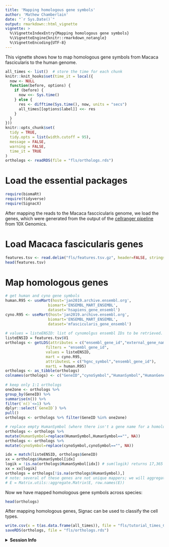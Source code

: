 ```yaml
---
title: 'Mapping homologous gene symbols'
author: 'Mathew Chamberlain'
date: "`r Sys.Date()`"
output: rmarkdown::html_vignette
vignette: >
  %\VignetteIndexEntry{Mapping homologous gene symbols}
  %\VignetteEngine{knitr::rmarkdown_notangle}
  %\VignetteEncoding{UTF-8}
---
```


This vignette shows how to map homologous gene symbols from Macaca fascicularis to the human genome.

```r
all_times <- list()  # store the time for each chunk
knitr::knit_hooks$set(time_it = local({
  now <- NULL
  function(before, options) {
    if (before) {
      now <<- Sys.time()
    } else {
      res <- difftime(Sys.time(), now, units = "secs")
      all_times[[options$label]] <<- res
    }
  }
}))
knitr::opts_chunk$set(
  tidy = TRUE,
  tidy.opts = list(width.cutoff = 95),
  message = FALSE,
  warning = FALSE,
  time_it = TRUE
)
orthologs <- readRDS(file = "fls/orthologs.rds")
```

# Load the essential packages

```r
require(biomaRt)
require(tidyverse)
require(SignacX)
```

After mapping the reads to the Macaca fasccicularis genome, we load the genes, which were generated from the output of the [cellranger pipeline](https://support.10xgenomics.com/single-cell-gene-expression/software/pipelines/latest/what-is-cell-ranger) from 10X Genomics.

# Load Macaca fascicularis genes

```r
features.tsv <- read.delim("fls/features.tsv.gz", header=FALSE, stringsAsFactors=FALSE)
head(features.tsv)
```

# Map homologous genes

```r
# get human and cyno gene symbols
human.R95 <- useMart(host='jan2019.archive.ensembl.org', 
				   biomart='ENSEMBL_MART_ENSEMBL', 
				   dataset='hsapiens_gene_ensembl')
cyno.R95 <- useMart(host='jan2019.archive.ensembl.org', 
				   biomart='ENSEMBL_MART_ENSEMBL', 
				   dataset='mfascicularis_gene_ensembl')
 
# values = listeENSID: list of cynomolgus ensembl IDs to be retrieved. 
listeENSID = features.tsv$V1
orthologs <- getLDS(attributes = c("ensembl_gene_id","external_gene_name"), 
				  filters = "ensembl_gene_id", 
				  values = listeENSID, 
				  mart = cyno.R95, 
				  attributesL = c("hgnc_symbol","ensembl_gene_id"), 
				  martL = human.R95)
orthologs <- as_tibble(orthologs)
colnames(orthologs) <- c("GeneID","cynoSymbol","HumanSymbol","HumanGeneID")
  
# keep only 1:1 orthologs
one2one <- orthologs %>% 
group_by(GeneID) %>% 
summarise(n()) %>% 
filter(`n()`<=1) %>%
dplyr::select(`GeneID`) %>%
pull()
orthologs <- orthologs %>% filter(GeneID %in% one2one)

# replace empty HumanSymbol (where there isn't a gene name for a homologous gene) with NA
orthologs <- orthologs %>%
mutate(HumanSymbol=replace(HumanSymbol,HumanSymbol=="", NA))
orthologs <- orthologs %>%
mutate(cynoSymbol=replace(cynoSymbol,cynoSymbol=="", NA))

idx = match(listeENSID, orthologs$GeneID)
xx = orthologs$HumanSymbol[idx]
logik = !is.na(orthologs$HumanSymbol[idx]) # sum(logik) returns 17,365 homologous genes
xx = xx[logik]
orthologs = orthologs[!is.na(orthologs$HumanSymbol),]
# note: several of these genes are not unique mappers; we will aggregate them later or make them unique. To aggregate, where E is the sparse expression matrix with rownames set to xx:
# E = Matrix.utils::aggregate.Matrix(E, row.names(E))
```

Now we have mapped homologous gene symbols across species:

```r
head(orthologs)
```

After mapping homologous genes, Signac can be used to classify the cell types.

```r
write.csv(x = t(as.data.frame(all_times)), file = "fls/tutorial_times_Crabeating_vignette.csv")
saveRDS(orthologs, file = "fls/orthologs.rds")
```

<details>
  <summary>**Session Info**</summary>
```r
sessionInfo()
```
</details>